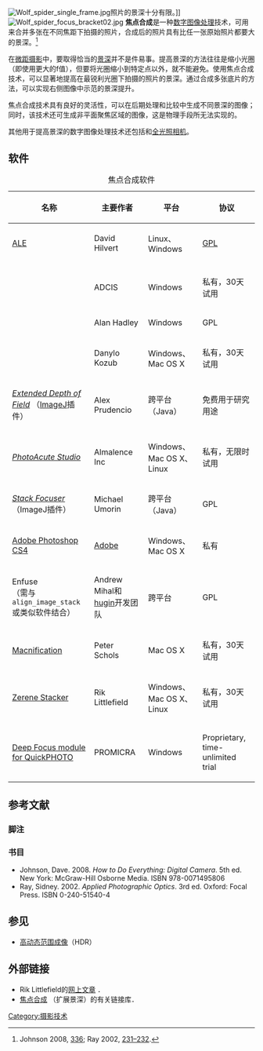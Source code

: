 {{noteTA|1=zh-cn:数字;zh-tw:數位;zh-hk:數碼}}
[[Image:Wolf_spider_single_frame.jpg|thumb]]照片的景深十分有限。]]
[[Image:Wolf_spider_focus_bracket02.jpg|thumb]]
'''焦点合成'''是一种[[数字图像处理|数字图像处理]]技术，可用来合并多张在不同焦距下拍摄的照片，合成后的照片具有比任一张原始照片都要大的景深。<ref>Johnson 2008, [http://books.google.com/books?id=h15xmx3ma2cC&pg=PA336&dq=focus-stacking 336]; Ray 2002, [http://books.google.com/books?id=cuzYl4hx-B8C&pg=PA231&dq=multi-plane-scanning 231–232].</ref>

在[[微距摄影|微距摄影]]中，要取得恰当的[[景深|景深]]并不是件易事。提高景深的方法往往是缩小光圈（即使用更大的f值），但要将光圈缩小到特定点以外，就不能避免{{link-en|摄影科学#衍射极限|Science_of_photography#Diffraction_limit|衍射造成的模糊}}。使用焦点合成技术，可以显著地提高在最锐利光圈下拍摄的照片的景深。通过合成多张底片的方法，可以实现右侧图像中示范的景深提升。

焦点合成技术具有良好的灵活性，可以在后期处理和比较中生成不同景深的图像；同时，该技术还可生成非平面聚焦区域的图像，这是物理手段所无法实现的。

其他用于提高景深的数字图像处理技术还包括{{link-en|波前编码|wavefront coding}}和[[全光照相机|全光照相机]]。

== 软件 ==
{| class="wikitable"
|+焦点合成软件
|-
!名称
!主要作者
!平台
!协议
|-
|[https://web.archive.org/web/20100115152236/http://auricle.dyndns.org/ALE/ ALE]
|David Hilvert
|Linux、Windows
|[[GNU通用公共许可证|GPL]]
|-
|-
|{{le|Aphelion (软件)|Aphelion (software)|Aphelion}}
|ADCIS
|Windows
|私有，30天试用
|-
|{{link-en|CombineZM|CombineZM}}
|Alan Hadley
|Windows
|GPL
|-
|{{link-en|Helicon Focus|Helicon Focus}}
|Danylo Kozub
|Windows、Mac OS X
|私有，30天试用
|-
|[http://bigwww.epfl.ch/demo/edf/ ''Extended Depth of Field''] {{Wayback|url=http://bigwww.epfl.ch/demo/edf/ |date=20140626111209 }}（[[ImageJ|ImageJ]]插件）
|Alex Prudencio
|跨平台（Java）
|免费用于研究用途
|-
|[http://photoacute.com/studio/ ''PhotoAcute Studio''] {{Wayback|url=http://photoacute.com/studio/ |date=20210411012024 }}
|Almalence Inc
|Windows、Mac OS X、Linux
|私有，无限时试用
|-
|[http://rsb.info.nih.gov/ij/plugins/stack-focuser.html ''Stack Focuser''] {{Wayback|url=http://rsb.info.nih.gov/ij/plugins/stack-focuser.html |date=20160303223026 }}（ImageJ插件）
|Michael Umorin
|跨平台（Java）
|GPL
|-
| [[Adobe_Photoshop_CS4|Adobe Photoshop CS4]]
| [[Adobe|Adobe]]
| Windows、Mac OS X
| 私有
|-
|Enfuse<br />（需与<tt>align_image_stack</tt>或类似软件结合）
|Andrew Mihal和[[hugin|hugin]]开发团队
| 跨平台
|GPL
|-
|[http://www.macnification.com/ Macnification] {{Wayback|url=http://www.macnification.com/ |date=20110603224619 }}
| Peter Schols
| Mac OS X
|私有，30天试用
|-
|[http://zerenesystems.com/stacker Zerene Stacker] {{Wayback|url=http://zerenesystems.com/stacker |date=20210420215308 }}
| Rik Littlefield
| Windows、Mac OS X、Linux
|私有，30天试用
|-
|[http://www.promicra.com/products-deepfocus.php Deep Focus module for QuickPHOTO] {{Wayback|url=http://www.promicra.com/products-deepfocus.php |date=20171223230245 }}
| PROMICRA
| Windows
|Proprietary, time-unlimited trial
|}

== 参考文献 ==
=== 脚注 ===
{{reflist}}

=== 书目 ===
* Johnson, Dave. 2008. ''How to Do Everything: Digital Camera''. 5th ed. New York: McGraw-Hill Osborne Media. ISBN 978-0071495806
* Ray, Sidney. 2002. ''Applied Photographic Optics''. 3rd ed. Oxford: Focal Press. ISBN 0-240-51540-4

== 参见 ==
*[[高动态范围成像|高动态范围成像]]（HDR）

== 外部链接 ==
*Rik Littlefield的[http://www.janrik.net/insects/ExtendedDOF/LepSocNewsFinal/EDOF_NewsLepSoc_2005summer.htm 网上文章] {{Wayback|url=http://www.janrik.net/insects/ExtendedDOF/LepSocNewsFinal/EDOF_NewsLepSoc_2005summer.htm |date=20210309124024 }}．
*[http://www.equisetites.de/palbot/tools/focus_stacking.html 焦点合成] {{Wayback|url=http://www.equisetites.de/palbot/tools/focus_stacking.html |date=20210327022505 }}（扩展景深）的有关链接库．

[[Category:摄影技术|Category:摄影技术]]